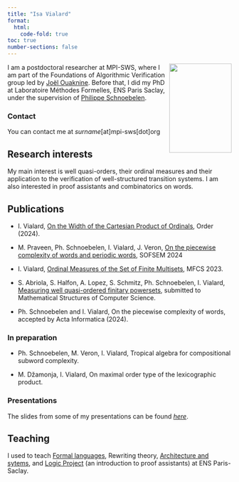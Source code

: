 ```yaml
---
title: "Isa Vialard"
format:
  html:
    code-fold: true
toc: true
number-sections: false
---
```



<img src="./images/photo.jpg" width="140" height="200" align="right" />

I am a postdoctoral researcher at MPI-SWS, where I am part of the Foundations of Algorithmic Verification group led by [Joël Ouaknine](https://people.mpi-sws.org/~joel/).
Before that, I did my PhD at Laboratoire Méthodes Formelles, ENS Paris Saclay, under the supervision of [Philippe Schnoebelen](http://www.lsv.fr/~phs/).

### Contact
You can contact me at *surname*[at]mpi-sws[dot]org

## Research interests
My main interest is well quasi-orders, their ordinal measures and their application to the verification of well-structured transition systems.
I am also interested in proof assistants and combinatorics on words.

## Publications


- I. Vialard, [On the Width of the Cartesian Product of Ordinals](https://rdcu.be/dDXHB), Order (2024).

- M. Praveen, Ph. Schnoebelen, I. Vialard, J. Veron, [On the piecewise complexity of words and periodic words](https://dl.acm.org/doi/abs/10.1007/978-3-031-52113-3_32), SOFSEM 2024


- I. Vialard, [Ordinal Measures of the Set of Finite Multisets](https://drops.dagstuhl.de/opus/volltexte/2023/18621/pdf/LIPIcs-MFCS-2023-87.pdf), MFCS 2023.

- S. Abriola, S. Halfon, A. Lopez, S. Schmitz, Ph. Schnoebelen, I. Vialard, [Measuring well quasi-ordered finitary powersets](https://arxiv.org/abs/2312.14587), submitted to Mathematical Structures of Computer Science.

- Ph. Schnoebelen and I. Vialard, On the piecewise complexity of words, accepted by Acta Informatica (2024).
    
### In preparation

- Ph. Schnoebelen, M. Veron, I. Vialard, Tropical algebra for compositional subword complexity.

- M. Džamonja, I. Vialard, On maximal order type of the lexicographic product.

### Presentations

The slides from some of my presentations can be found [*here*](https://isavialard.github.io/vialard.github.io/slides.html).

## Teaching

I used to teach [Formal languages](https://lmf.cnrs.fr/IsaVialard/LangagesFormels), Rewriting theory, [Architecture and sytems](https://lmf.cnrs.fr/IsaVialard/ArchSys), and [Logic Project](https://lmf.cnrs.fr/IsaVialard/ProjetLogique2024) (an introduction to proof assistants) at ENS Paris-Saclay.
